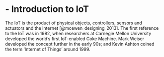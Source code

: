 #  - Introduction to IoT {#intro}

The IoT is the product of physical objects, controllers, sensors and actuators and the internet [@mcewen_designing_2013]. The first reference to the IoT was in 1982, when researchers at Carnegie Mellon University developed the world’s first IoT-enabled Coke Machine. Mark Weiser developed the concept further in the early 90s; and Kevin Ashton coined the term ‘Internet of Things’ around 1999.
